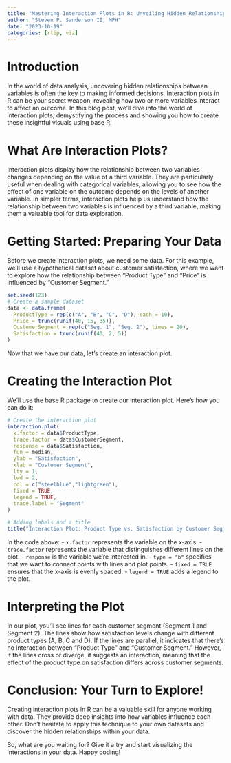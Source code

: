 ```yaml
---
title: "Mastering Interaction Plots in R: Unveiling Hidden Relationships"
author: "Steven P. Sanderson II, MPH"
date: "2023-10-19"
categories: [rtip, viz]
---
```


# Introduction

In the world of data analysis, uncovering hidden relationships between variables is often the key to making informed decisions. Interaction plots in R can be your secret weapon, revealing how two or more variables interact to affect an outcome. In this blog post, we'll dive into the world of interaction plots, demystifying the process and showing you how to create these insightful visuals using base R.

# What Are Interaction Plots?

Interaction plots display how the relationship between two variables changes depending on the value of a third variable. They are particularly useful when dealing with categorical variables, allowing you to see how the effect of one variable on the outcome depends on the levels of another variable. In simpler terms, interaction plots help us understand how the relationship between two variables is influenced by a third variable, making them a valuable tool for data exploration.

# Getting Started: Preparing Your Data

Before we create interaction plots, we need some data. For this example, we'll use a hypothetical dataset about customer satisfaction, where we want to explore how the relationship between "Product Type" and "Price" is influenced by "Customer Segment."

```r
set.seed(123)
# Create a sample dataset
data <- data.frame(
  ProductType = rep(c("A", "B", "C", "D"), each = 10),
  Price = trunc(runif(40, 15, 35)),
  CustomerSegment = rep(c("Seg. 1", "Seg. 2"), times = 20),
  Satisfaction = trunc(runif(40, 2, 5))
)
```

Now that we have our data, let's create an interaction plot.

# Creating the Interaction Plot

We'll use the base R package to create our interaction plot. Here's how you can do it:

```r
# Create the interaction plot
interaction.plot(
  x.factor = data$ProductType,
  trace.factor = data$CustomerSegment,
  response = data$Satisfaction,
  fun = median,
  ylab = "Satisfaction",
  xlab = "Customer Segment",
  lty = 1,
  lwd = 2, 
  col = c("steelblue","lightgreen"),
  fixed = TRUE,
  legend = TRUE,
  trace.label = "Segment"
)

# Adding labels and a title
title("Interaction Plot: Product Type vs. Satisfaction by Customer Segment")
```

In the code above:
- `x.factor` represents the variable on the x-axis.
- `trace.factor` represents the variable that distinguishes different lines on the plot.
- `response` is the variable we're interested in.
- `type = "b"` specifies that we want to connect points with lines and plot points.
- `fixed = TRUE` ensures that the x-axis is evenly spaced.
- `legend = TRUE` adds a legend to the plot.

# Interpreting the Plot

In our plot, you'll see lines for each customer segment (Segment 1 and Segment 2). The lines show how satisfaction levels change with different product types (A, B, C and D). If the lines are parallel, it indicates that there's no interaction between "Product Type" and "Customer Segment." However, if the lines cross or diverge, it suggests an interaction, meaning that the effect of the product type on satisfaction differs across customer segments.

# Conclusion: Your Turn to Explore!

Creating interaction plots in R can be a valuable skill for anyone working with data. They provide deep insights into how variables influence each other. Don't hesitate to apply this technique to your own datasets and discover the hidden relationships within your data.

So, what are you waiting for? Give it a try and start visualizing the interactions in your data. Happy coding!